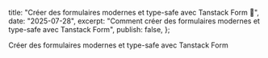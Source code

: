   title: "Créer des formulaires modernes et type-safe avec Tanstack Form 📝",
  date: "2025-07-28",
  excerpt:
    "Comment créer des formulaires modernes et type-safe avec Tanstack Form",
  publish: false,
};

Créer des formulaires modernes et type-safe avec Tanstack Form
